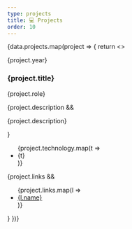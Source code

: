 ```yaml
---
type: projects
title: 💻 Projects
order: 10
---
```




<div>{data.projects.map(project => {
    return <>
    <p>{project.year}</p>
    <h3>{project.title}</h3>
    <p>{project.role}</p>
    {project.description && <p>{project.description}</p>}
    <ul>
        {project.technology.map(t => <li>{t}</li>)}
    </ul>
    {project.links && <ul>
        {project.links.map(l => <li><a href={l.url}>{l.name}</a></li>)}
    </ul>}
    </>
})}</div>